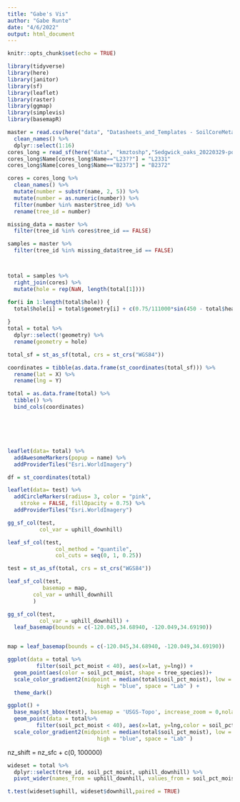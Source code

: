 ```yaml
---
title: "Gabe's Vis"
author: "Gabe Runte"
date: "4/6/2022"
output: html_document
---
```


```r
knitr::opts_chunk$set(echo = TRUE)

library(tidyverse)
library(here)
library(janitor)
library(sf)
library(leaflet)
library(raster)
library(ggmap)
library(simplevis)
library(basemapR)

```

```r
master = read.csv(here("data", "Datasheets_and_Templates - SoilCoreMetadata.csv")) %>% 
  clean_names() %>% 
  dplyr::select(1:16)
cores_long = read_sf(here("data", "kmztoshp","Sedgwick_oaks_20220329-point.shp"))
cores_long$Name[cores_long$Name=="L23??"] = "L2331"
cores_long$Name[cores_long$Name=="B2373"] = "B2372"

cores = cores_long %>% 
  clean_names() %>% 
  mutate(number = substr(name, 2, 5)) %>% 
  mutate(number = as.numeric(number)) %>% 
  filter(number %in% master$tree_id) %>% 
  rename(tree_id = number)

missing_data = master %>% 
  filter(tree_id %in% cores$tree_id == FALSE)

samples = master %>% 
  filter(tree_id %in% missing_data$tree_id == FALSE)



total = samples %>% 
  right_join(cores) %>% 
  mutate(hole = rep(NaN, length(total[1])))

for(i in 1:length(total$hole)) {
  total$hole[i] = total$geometry[i] + c(0.75/111000*sin(450 - total$heading[i]),0.75/111000*cos(450 - total$heading[i]))
  
}
total = total %>% 
  dplyr::select(!geometry) %>% 
  rename(geometry = hole)

total_sf = st_as_sf(total, crs = st_crs("WGS84"))

coordinates = tibble(as.data.frame(st_coordinates(total_sf))) %>% 
  rename(lat = X) %>% 
  rename(lng = Y)

total = as.data.frame(total) %>%
  tibble() %>% 
  bind_cols(coordinates)






leaflet(data= total) %>% 
  addAwesomeMarkers(popup = name) %>% 
  addProviderTiles("Esri.WorldImagery")

df = st_coordinates(total)

```


```r

leaflet(data= test) %>% 
  addCircleMarkers(radius= 3, color = "pink",
    stroke = FALSE, fillOpacity = 0.75) %>% 
  addProviderTiles("Esri.WorldImagery")

gg_sf_col(test,
          col_var = uphill_downhill)

leaf_sf_col(test, 
               col_method = "quantile",
               col_cuts = seq(0, 1, 0.25))

test = st_as_sf(total, crs = st_crs("WGS84"))

leaf_sf_col(test, 
           basemap = map,
        col_var = unhill_downhill
        )

gg_sf_col(test,
          col_var = uphill_downhill) +
  leaf_basemap(bounds = c(-120.045,34.68940, -120.049,34.69190))


map = leaf_basemap(bounds = c(-120.045,34.68940, -120.049,34.69190)) 

ggplot(data = total %>% 
         filter(soil_pct_moist < 40), aes(x=lat, y=lng)) +
  geom_point(aes(color = soil_pct_moist, shape = tree_species))+
  scale_color_gradient2(midpoint = median(total$soil_pct_moist), low = "red", mid = "white",
                            high = "blue", space = "Lab" ) +
  theme_dark()

ggplot() +
  base_map(st_bbox(test), basemap = 'USGS-Topo', increase_zoom = 0,nolabels=TRUE) +
  geom_point(data = total%>% 
         filter(soil_pct_moist < 40), aes(x=lat, y=lng,color = soil_pct_moist,size = 3) )+
  scale_color_gradient2(midpoint = median(total$soil_pct_moist), low = "red", mid = "gray",
                            high = "blue", space = "Lab" )

```


nz_shift = nz_sfc + c(0, 100000)




```r
wideset = total %>% 
  dplyr::select(tree_id, soil_pct_moist, uphill_downhill) %>% 
  pivot_wider(names_from = uphill_downhill, values_from = soil_pct_moist)

t.test(wideset$uphill, wideset$downhill,paired = TRUE)
```










